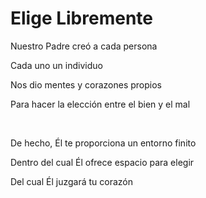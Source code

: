 # Elige Libremente

Nuestro Padre creó a cada persona

Cada uno un individuo

Nos dio mentes y corazones propios

Para hacer la elección entre el bien y el mal

<br />

De hecho, Él te proporciona un entorno finito

Dentro del cual Él ofrece espacio para elegir

Del cual Él juzgará tu corazón

<p></p>